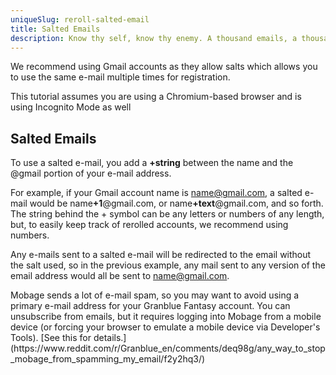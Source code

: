 ```yaml
---
uniqueSlug: reroll-salted-email
title: Salted Emails
description: Know thy self, know thy enemy. A thousand emails, a thousand rerolls.
---
```


We recommend using Gmail accounts as they allow salts which allows you to use the same e-mail multiple times for registration.

This tutorial assumes you are using a Chromium-based browser and is using Incognito Mode as well

## Salted Emails

To use a salted e-mail, you add a <span className="text-red-600">**+string**</span> between the name and the @gmail portion of your e-mail address. 

For example, if your Gmail account name is name@gmail.com, a salted e-mail would be name<span className="text-red-600">**+1**</span>@gmail.com, or 
name<span className="text-red-600">**+text**</span>@gmail.com, and so forth. The string behind the + symbol can be any letters or numbers of any length, 
but, to easily keep track of rerolled accounts, we recommend using numbers. 

Any e-mails sent to a salted e-mail will be redirected to the email without the salt used, so in the previous example, 
any mail sent to any version of the email address would all be sent to name@gmail.com.

<Callout type="warning">
    Mobage sends a lot of e-mail spam, so you may want to avoid using a primary e-mail address for your Granblue Fantasy account. 
    You can unsubscribe from emails, but it requires logging into Mobage from a mobile device (or forcing your browser to emulate a mobile device via Developer's Tools). 
    [See this for details.](https://www.reddit.com/r/Granblue_en/comments/deq98g/any_way_to_stop_mobage_from_spamming_my_email/f2y2hq3/)
</Callout>